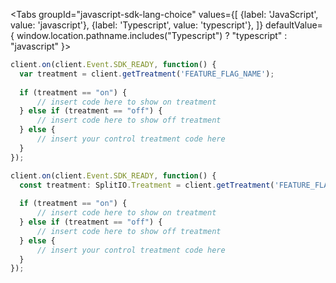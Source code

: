 
<Tabs
  groupId="javascript-sdk-lang-choice"
  values={[
    {label: 'JavaScript', value: 'javascript'},
    {label: 'Typescript', value: 'typescript'},
  ]} defaultValue={ window.location.pathname.includes("Typescript") ? "typescript" : "javascript" }>
  <TabItem value="javascript">

```javascript
client.on(client.Event.SDK_READY, function() {
  var treatment = client.getTreatment('FEATURE_FLAG_NAME');
 
  if (treatment == "on") {
      // insert code here to show on treatment
  } else if (treatment == "off") {
      // insert code here to show off treatment
  } else {
      // insert your control treatment code here
  }
});
```

  </TabItem>
  <TabItem value="typescript">

```typescript
client.on(client.Event.SDK_READY, function() {
  const treatment: SplitIO.Treatment = client.getTreatment('FEATURE_FLAG_NAME');
 
  if (treatment == "on") {
      // insert code here to show on treatment
  } else if (treatment == "off") {
      // insert code here to show off treatment
  } else {
      // insert your control treatment code here
  }
});
```

  </TabItem>
</Tabs>